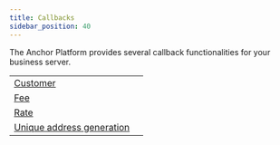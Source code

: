 ```yaml
---
title: Callbacks
sidebar_position: 40
---
```



The Anchor Platform provides several callback functionalities for your business server.

<MethodTable title="Callback Types">

|                                                          |   |
| -------------------------------------------------------- | - |
| [Customer](./customer/README.mdx)                        |   |
| [Fee](./fee/README.mdx)                                  |   |
| [Rate](./rate/README.mdx)                                |   |
| [Unique address generation](./unique-address/README.mdx) |   |

</MethodTable>
